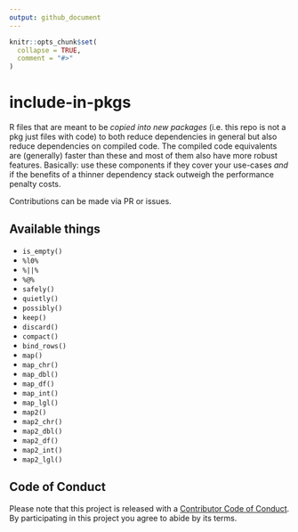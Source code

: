 ```yaml
---
output: github_document
---
```


<!-- README.md is generated from README.Rmd. Please edit that file -->

```r
knitr::opts_chunk$set(
  collapse = TRUE,
  comment = "#>"
)
```
# include-in-pkgs

R files that are meant to be _copied into new packages_ (i.e. this repo is not a pkg just files with code) to both reduce dependencies in general but also reduce dependencies on compiled code. The compiled code equivalents are (generally) faster than these and most of them also have more robust features. Basically: use these components if they cover your use-cases _and_ if the benefits of a thinner dependency stack outweigh the performance penalty costs.

Contributions can be made via PR or issues.

## Available things

- `is_empty()`
- `%l0%`
- `%||%`
- `%@%`
- `safely()`
- `quietly()`
- `possibly()`
- `keep()`
- `discard()`
- `compact()` 
- `bind_rows()`
- `map()`
- `map_chr()`
- `map_dbl()`
- `map_df()`
- `map_int()`
- `map_lgl()`
- `map2()`
- `map2_chr()`
- `map2_dbl()`
- `map2_df()`
- `map2_int()`
- `map2_lgl()`

## Code of Conduct

Please note that this project is released with a [Contributor Code of Conduct](CODE_OF_CONDUCT.md).
  By participating in this project you agree to abide by its terms.
